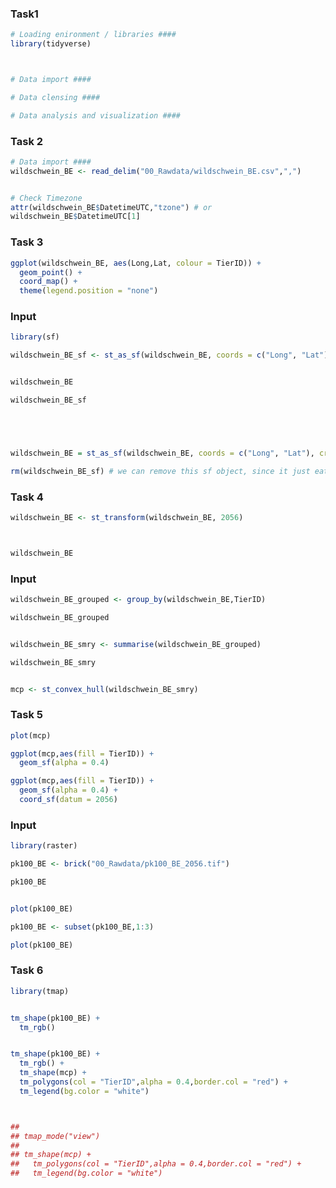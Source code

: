 ### Task1
```r


# Loading enironment / libraries ####
library(tidyverse)



# Data import ####

# Data clensing ####

# Data analysis and visualization ####


```

### Task 2
```r


# Data import ####
wildschwein_BE <- read_delim("00_Rawdata/wildschwein_BE.csv",",")


# Check Timezone
attr(wildschwein_BE$DatetimeUTC,"tzone") # or
wildschwein_BE$DatetimeUTC[1]

```

### Task 3
```r

ggplot(wildschwein_BE, aes(Long,Lat, colour = TierID)) +
  geom_point() +
  coord_map() +
  theme(legend.position = "none")

```

### Input
```r

library(sf)

wildschwein_BE_sf <- st_as_sf(wildschwein_BE, coords = c("Long", "Lat"), crs = 4326)


wildschwein_BE

wildschwein_BE_sf





wildschwein_BE = st_as_sf(wildschwein_BE, coords = c("Long", "Lat"), crs = 4326)

rm(wildschwein_BE_sf) # we can remove this sf object, since it just eats up our memory


```

### Task 4
```r


wildschwein_BE <- st_transform(wildschwein_BE, 2056)



wildschwein_BE

```

### Input
```r

wildschwein_BE_grouped <- group_by(wildschwein_BE,TierID)

wildschwein_BE_grouped


wildschwein_BE_smry <- summarise(wildschwein_BE_grouped)

wildschwein_BE_smry


mcp <- st_convex_hull(wildschwein_BE_smry)


```

### Task 5
```r

plot(mcp)

ggplot(mcp,aes(fill = TierID)) +
  geom_sf(alpha = 0.4)

ggplot(mcp,aes(fill = TierID)) +
  geom_sf(alpha = 0.4) +
  coord_sf(datum = 2056)

```

### Input
```r


library(raster)

pk100_BE <- brick("00_Rawdata/pk100_BE_2056.tif")

pk100_BE


plot(pk100_BE)

pk100_BE <- subset(pk100_BE,1:3)

plot(pk100_BE)


```

### Task 6
```r

library(tmap)


tm_shape(pk100_BE) + 
  tm_rgb() 


tm_shape(pk100_BE) + 
  tm_rgb() +
  tm_shape(mcp) +
  tm_polygons(col = "TierID",alpha = 0.4,border.col = "red") +
  tm_legend(bg.color = "white")



## 
## tmap_mode("view")
## 
## tm_shape(mcp) +
##   tm_polygons(col = "TierID",alpha = 0.4,border.col = "red") +
##   tm_legend(bg.color = "white")

```
